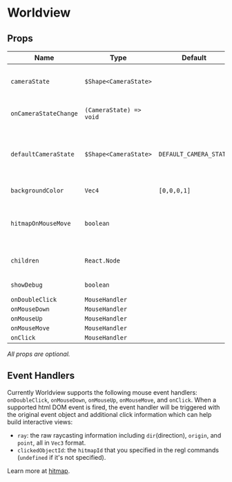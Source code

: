 # Worldview

## Props

| Name                  | Type                    | Default                | Description                                                                                             |
| --------------------- | ----------------------- | ---------------------- | ------------------------------------------------------------------------------------------------------- |
| `cameraState`         | `$Shape<CameraState>`   |                        | control the [cameraState](/api/camera), must use with `onCameraStateChange`                             |
| `onCameraStateChange` | `(CameraState) => void` |                        | callback whenever the camera state changes                                                              |
| `defaultCameraState`  | `$Shape<CameraState>`   | `DEFAULT_CAMERA_STATE` | pass in this prop to turn Worldview to an uncontrolled component. `onCameraStateChange` will be ignored |
| `backgroundColor`     | `Vec4`                  | `[0,0,0,1]`            | change the scene background color                                                                       |
| `hitmapOnMouseMove`   | `boolean`               |                        | if enabled, the clicked objectId will be returned from the mouse event handler                          |
| `children`            | `React.Node`            |                        | regl components to render inside the Worldview                                                          |
| `showDebug`           | `boolean`               |                        | show debug information                                                                                  |
| `onDoubleClick`       | `MouseHandler`          |                        |                                                                                                         |
| `onMouseDown`         | `MouseHandler`          |                        |                                                                                                         |
| `onMouseUp`           | `MouseHandler`          |                        |                                                                                                         |
| `onMouseMove`         | `MouseHandler`          |                        |                                                                                                         |
| `onClick`             | `MouseHandler`          |                        |                                                                                                         |

*All props are optional.*

## Event Handlers

Currently Worldview supports the following mouse event handlers: `onDoubleClick`, `onMouseDown`, `onMouseUp`, `onMouseMove`, and `onClick`. When a supported html DOM event is fired, the event handler will be triggered with the original event object and additional click information which can help build interactive views:

- `ray`: the raw raycasting information including `dir`(direction), `origin`, and `point`, all in `Vec3` format.
- `clickedObjectId`: the `hitmapId` that you specified in the regl commands (`undefined` if it's not specified).

Learn more at [hitmap](/api/hitmap).
